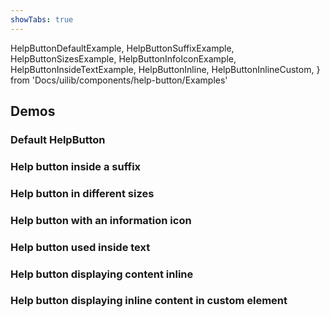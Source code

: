 ```yaml
---
showTabs: true
---
```


  HelpButtonDefaultExample,
  HelpButtonSuffixExample,
  HelpButtonSizesExample,
  HelpButtonInfoIconExample,
  HelpButtonInsideTextExample,
  HelpButtonInline,
  HelpButtonInlineCustom,
} from 'Docs/uilib/components/help-button/Examples'

## Demos

### Default HelpButton

<HelpButtonDefaultExample />

### Help button inside a suffix

<HelpButtonSuffixExample />

### Help button in different sizes

<HelpButtonSizesExample />

### Help button with an information icon

<HelpButtonInfoIconExample />

### Help button used inside text

<HelpButtonInsideTextExample />

### Help button displaying content inline

<HelpButtonInline />

### Help button displaying inline content in custom element

<HelpButtonInlineCustom />
